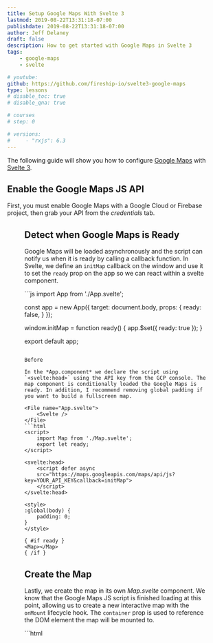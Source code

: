 ```yaml
---
title: Setup Google Maps With Svelte 3
lastmod: 2019-08-22T13:31:18-07:00
publishdate: 2019-08-22T13:31:18-07:00
author: Jeff Delaney
draft: false
description: How to get started with Google Maps in Svelte 3
tags: 
    - google-maps
    - svelte

# youtube: 
github: https://github.com/fireship-io/svelte3-google-maps
type: lessons
# disable_toc: true
# disable_qna: true

# courses
# step: 0

# versions: 
#     - "rxjs": 6.3
---
```


The following guide will show you how to configure [Google Maps](https://developers.google.com/maps/documentation/javascript/tutorial) with [Svelte 3](https://svelte.dev/). 

## Enable the Google Maps JS API

First, you must enable Google Maps with a Google Cloud or Firebase project, then grab your API from the *credentials* tab. 

<Figure
	src="/img/content/snippets/google-maps-enable.png"
	caption="Enable the Google Maps JavaScript API from a GCP or Firebase project."
	height={471}
	width={918}
/>

## Detect when Google Maps is Ready

Google Maps will be loaded asynchronously and the script can notify us when it is ready by calling a callback function. In Svelte, we define an `initMap` callback on the window and use it to set the `ready` prop on the app so we can react within a svelte component. 

<File name="main.js">
	<JavaScript />
</File>
```js
import App from './App.svelte';

const app = new App({
	target: document.body,
	props: {
		ready: false,
	}
});

window.initMap = function ready() {
	app.$set({ ready: true });
}

export default app;
```

Before 

In the *App.component* we declare the script using `<svelte:head>` using the API key from the GCP console. The map component is conditionally loaded the Google Maps is ready. In addition, I recommend removing global padding if you want to build a fullscreen map. 

<File name="App.svelte">
	<Svelte />
</File>
```html
<script>
	import Map from './Map.svelte';
	export let ready;
</script>

<svelte:head>
	<script defer async
	src="https://maps.googleapis.com/maps/api/js?key=YOUR_API_KEY&callback=initMap">
	</script>
</svelte:head>

<style>
:global(body) {
	padding: 0;
}
</style>

{ #if ready }
<Map></Map>
{ /if }
```


## Create the Map

Lastly, we create the map in its own *Map.svelte* component. We know that the Google Maps JS script is finished loading at this point, allowing us to create a new interactive map with the `onMount` lifecycle hook. The `container` prop is used to reference the DOM element the map will be mounted to. 

<File name="Map.svelte">
	<Svelte />
</File>
```html
<script>
	 import mapStyles from './map-styles'; // optional


	let container;
	let map;
	let zoom = 8;
    let center = {lat: -34.397, lng: 150.644};
    
    import { onMount } from 'svelte';
    
	onMount(async () => {
		map = new google.maps.Map(container, {
            zoom,
			center,
			styles: mapStyles // optional
		});
	});
</script>

<style>
.full-screen {
    width: 100vw;
    height: 100vh;
}
</style>

<div class="full-screen" bind:this={container}></div>
```


<Figure
	src="/img/content/snippets/svelte-google-maps.png"
	caption="Google Maps running in Svelte 3"
	height={656}
	width={754}
/>

## Optional: Customize the Base Google Map

Use [Google Maps Customization Wizard](https://mapstyle.withgoogle.com/) to change the style of the base map. This will give you a large JSON object of styles you can paste into a file named `map-styles.js` in your project. 

<Figure
	src="/img/content/snippets/custom-google-maps.gif"
	caption="Use the Google Maps Wizard to customize your app with ease"
	height={600}
	width={338}
/>

Copy the JSON output and add the `export default` statement before pasting. This will make the file easier to work with in Svelte, which uses ES6 import syntax.

<File name="map-styles.js">
	<JavaScript />
</File>
```js
export default [
    {
      "elementType": "geometry",
      "stylers": [

    // ... other map styles
```
